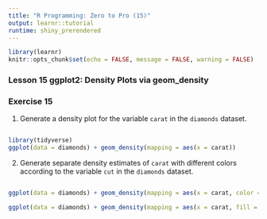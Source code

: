 ```yaml
---
title: "R Programming: Zero to Pro (15)"
output: learnr::tutorial
runtime: shiny_prerendered
---
```


```r
library(learnr)
knitr::opts_chunk$set(echo = FALSE, message = FALSE, warning = FALSE)
```

### Lesson 15 ggplot2: Density Plots via geom_density

### Exercise 15

1. Generate a density plot for the variable `carat` in the `diamonds` dataset. 

```r

```

```r
library(tidyverse)
ggplot(data = diamonds) + geom_density(mapping = aes(x = carat))
```

2. Generate separate density estimates of `carat` with different colors according to the variable `cut` in the `diamonds` dataset.

```r

```

```r
ggplot(data = diamonds) + geom_density(mapping = aes(x = carat, color = cut))

ggplot(data = diamonds) + geom_density(mapping = aes(x = carat, fill = cut, alpha = 0.5))
```


